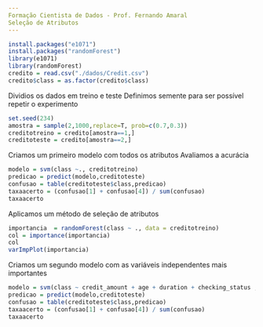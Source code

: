 ```yaml
---
Formação Cientista de Dados - Prof. Fernando Amaral
Seleção de Atributos
---
```


```r
install.packages("e1071")
install.packages("randomForest")
library(e1071)
library(randomForest)
credito = read.csv("./dados/Credit.csv")
credito$class = as.factor(credito$class)
```
Dividios os dados em treino e teste
Definimos semente para ser possível repetir o experimento
```r
set.seed(234)
amostra = sample(2,1000,replace=T, prob=c(0.7,0.3))
creditotreino = credito[amostra==1,]
creditoteste = credito[amostra==2,]
```
Criamos um primeiro modelo com todos os atributos
Avaliamos a acurácia
```r
modelo = svm(class ~., creditotreino)
predicao = predict(modelo,creditoteste)
confusao = table(creditoteste$class,predicao)
taxaacerto = (confusao[1] + confusao[4]) / sum(confusao)
taxaacerto
```
Aplicamos um método de seleção de atributos
```r
importancia  = randomForest(class ~ ., data = creditotreino)
col = importance(importancia)
col
varImpPlot(importancia)
```
Criamos um segundo modelo com as variáveis independentes mais importantes
```r
modelo = svm(class ~ credit_amount + age + duration + checking_status ,creditotreino)
predicao = predict(modelo,creditoteste)
confusao = table(creditoteste$class,predicao)
taxaacerto = (confusao[1] + confusao[4]) / sum(confusao)
taxaacerto
```

